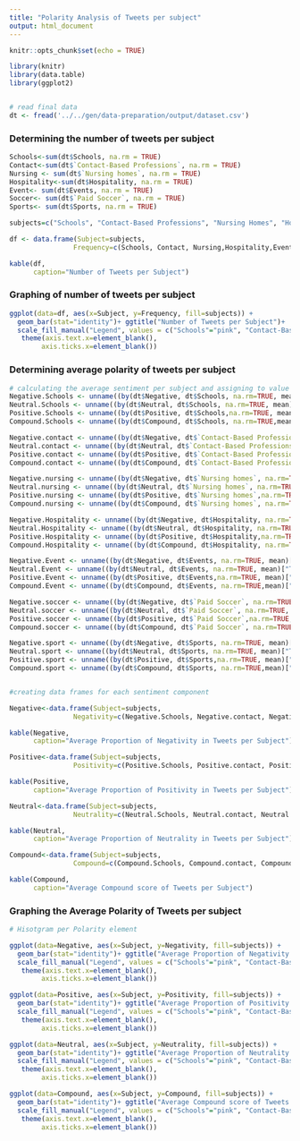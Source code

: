 ```yaml
---
title: "Polarity Analysis of Tweets per subject"
output: html_document
---
```


```r
knitr::opts_chunk$set(echo = TRUE)

library(knitr)
library(data.table)
library(ggplot2)


# read final data
dt <- fread('../../gen/data-preparation/output/dataset.csv')
```

### Determining the number of tweets per subject

```r
Schools<-sum(dt$Schools, na.rm = TRUE)
Contact<-sum(dt$`Contact-Based Professions`, na.rm = TRUE)
Nursing <- sum(dt$`Nursing homes`, na.rm = TRUE)
Hospitality<-sum(dt$Hospitality, na.rm = TRUE)
Event<- sum(dt$Events, na.rm = TRUE)
Soccer<- sum(dt$`Paid Soccer`, na.rm = TRUE)
Sports<- sum(dt$Sports, na.rm = TRUE)

subjects=c("Schools", "Contact-Based Professions", "Nursing Homes", "Hospitality", "Events", "Paid Soccer", "Sports")

df <- data.frame(Subject=subjects,
                Frequency=c(Schools, Contact, Nursing,Hospitality,Event, Soccer, Sports))

kable(df, 
      caption="Number of Tweets per Subject")
```

### Graphing of number of tweets per subject
```r


ggplot(data=df, aes(x=Subject, y=Frequency, fill=subjects)) +
  geom_bar(stat="identity")+ ggtitle("Number of Tweets per Subject")+
  scale_fill_manual("Legend", values = c("Schools"="pink", "Contact-Based Professions"="green", "Nursing Homes"= "red", "Hospitality"="purple", "Events"="yellow", "Paid Soccer"="orange", "Sports"="blue"))+
   theme(axis.text.x=element_blank(),
        axis.ticks.x=element_blank())
```

### Determining average polarity of tweets per subject
```r
# calculating the average sentiment per subject and assigning to value to variable
Negative.Schools <- unname((by(dt$Negative, dt$Schools, na.rm=TRUE, mean)["TRUE"]),force=FALSE)
Neutral.Schools <- unname((by(dt$Neutral, dt$Schools, na.rm=TRUE, mean)["TRUE"]), force=FALSE)
Positive.Schools <- unname((by(dt$Positive, dt$Schools,na.rm=TRUE, mean)["TRUE"]), force=FALSE)
Compound.Schools <- unname((by(dt$Compound, dt$Schools, na.rm=TRUE,mean)["TRUE"]),force=FALSE)

Negative.contact <- unname((by(dt$Negative, dt$`Contact-Based Professions`, na.rm=TRUE, mean)["TRUE"]),force=FALSE)
Neutral.contact <- unname((by(dt$Neutral, dt$`Contact-Based Professions`, na.rm=TRUE, mean)["TRUE"]), force=FALSE)
Positive.contact <- unname((by(dt$Positive, dt$`Contact-Based Professions`,na.rm=TRUE, mean)["TRUE"]), force=FALSE)
Compound.contact <- unname((by(dt$Compound, dt$`Contact-Based Professions`, na.rm=TRUE,mean)["TRUE"]),force=FALSE)

Negative.nursing <- unname((by(dt$Negative, dt$`Nursing homes`, na.rm=TRUE, mean)["TRUE"]),force=FALSE)
Neutral.nursing <- unname((by(dt$Neutral, dt$`Nursing homes`, na.rm=TRUE, mean)["TRUE"]), force=FALSE)
Positive.nursing <- unname((by(dt$Positive, dt$`Nursing homes`,na.rm=TRUE, mean)["TRUE"]), force=FALSE)
Compound.nursing <- unname((by(dt$Compound, dt$`Nursing homes`, na.rm=TRUE,mean)["TRUE"]),force=FALSE)

Negative.Hospitality <- unname((by(dt$Negative, dt$Hospitality, na.rm=TRUE, mean)["TRUE"]),force=FALSE)
Neutral.Hospitality <- unname((by(dt$Neutral, dt$Hospitality, na.rm=TRUE, mean)["TRUE"]), force=FALSE)
Positive.Hospitality <- unname((by(dt$Positive, dt$Hospitality,na.rm=TRUE, mean)["TRUE"]), force=FALSE)
Compound.Hospitality <- unname((by(dt$Compound, dt$Hospitality, na.rm=TRUE,mean)["TRUE"]),force=FALSE)

Negative.Event <- unname((by(dt$Negative, dt$Events, na.rm=TRUE, mean)["TRUE"]),force=FALSE)
Neutral.Event <- unname((by(dt$Neutral, dt$Events, na.rm=TRUE, mean)["TRUE"]), force=FALSE)
Positive.Event <- unname((by(dt$Positive, dt$Events,na.rm=TRUE, mean)["TRUE"]), force=FALSE)
Compound.Event <- unname((by(dt$Compound, dt$Events, na.rm=TRUE,mean)["TRUE"]),force=FALSE)

Negative.soccer <- unname((by(dt$Negative, dt$`Paid Soccer`, na.rm=TRUE, mean)["TRUE"]),force=FALSE)
Neutral.soccer <- unname((by(dt$Neutral, dt$`Paid Soccer`, na.rm=TRUE, mean)["TRUE"]), force=FALSE)
Positive.soccer <- unname((by(dt$Positive, dt$`Paid Soccer`,na.rm=TRUE, mean)["TRUE"]), force=FALSE)
Compound.soccer <- unname((by(dt$Compound, dt$`Paid Soccer`, na.rm=TRUE,mean)["TRUE"]),force=FALSE)

Negative.sport <- unname((by(dt$Negative, dt$Sports, na.rm=TRUE, mean)["TRUE"]),force=FALSE)
Neutral.sport <- unname((by(dt$Neutral, dt$Sports, na.rm=TRUE, mean)["TRUE"]), force=FALSE)
Positive.sport <- unname((by(dt$Positive, dt$Sports,na.rm=TRUE, mean)["TRUE"]), force=FALSE)
Compound.sport <- unname((by(dt$Compound, dt$Sports, na.rm=TRUE,mean)["TRUE"]),force=FALSE)


#creating data frames for each sentiment component

Negative<-data.frame(Subject=subjects,
                Negativity=c(Negative.Schools, Negative.contact, Negative.nursing,Negative.Hospitality,Negative.Event, Negative.soccer, Negative.sport))

kable(Negative, 
      caption="Average Proportion of Negativity in Tweets per Subject")

Positive<-data.frame(Subject=subjects,
                Positivity=c(Positive.Schools, Positive.contact, Positive.nursing,Positive.Hospitality,Positive.Event, Positive.soccer, Positive.sport))

kable(Positive, 
      caption="Average Proportion of Positivity in Tweets per Subject")

Neutral<-data.frame(Subject=subjects,
                Neutrality=c(Neutral.Schools, Neutral.contact, Neutral.nursing,Neutral.Hospitality,Neutral.Event, Neutral.soccer, Neutral.sport))

kable(Neutral, 
      caption="Average Proportion of Neutrality in Tweets per Subject")

Compound<-data.frame(Subject=subjects,
                Compound=c(Compound.Schools, Compound.contact, Compound.nursing,Compound.Hospitality,Compound.Event, Compound.soccer, Compound.sport))

kable(Compound, 
      caption="Average Compound score of Tweets per Subject")
```


### Graphing the Average Polarity of Tweets per subject
```r
# Hisotgram per Polarity element

ggplot(data=Negative, aes(x=Subject, y=Negativity, fill=subjects)) +
  geom_bar(stat="identity")+ ggtitle("Average Proportion of Negativity in Tweets per Subject")+
  scale_fill_manual("Legend", values = c("Schools"="pink", "Contact-Based Professions"="green", "Nursing Homes"= "red", "Hospitality"="purple", "Events"="yellow", "Paid Soccer"="orange", "Sports"="blue"))+
   theme(axis.text.x=element_blank(),
        axis.ticks.x=element_blank())

ggplot(data=Positive, aes(x=Subject, y=Positivity, fill=subjects)) +
  geom_bar(stat="identity")+ ggtitle("Average Proportion of Positivity in Tweets per Subject")+
  scale_fill_manual("Legend", values = c("Schools"="pink", "Contact-Based Professions"="green", "Nursing Homes"= "red", "Hospitality"="purple", "Events"="yellow", "Paid Soccer"="orange", "Sports"="blue"))+
   theme(axis.text.x=element_blank(),
        axis.ticks.x=element_blank())

ggplot(data=Neutral, aes(x=Subject, y=Neutrality, fill=subjects)) +
  geom_bar(stat="identity")+ ggtitle("Average Proportion of Neutrality in Tweets per Subject")+
  scale_fill_manual("Legend", values = c("Schools"="pink", "Contact-Based Professions"="green", "Nursing Homes"= "red", "Hospitality"="purple", "Events"="yellow", "Paid Soccer"="orange", "Sports"="blue"))+
   theme(axis.text.x=element_blank(),
        axis.ticks.x=element_blank())

ggplot(data=Compound, aes(x=Subject, y=Compound, fill=subjects)) +
  geom_bar(stat="identity")+ ggtitle("Average Compound score of Tweets per Subject")+
  scale_fill_manual("Legend", values = c("Schools"="pink", "Contact-Based Professions"="green", "Nursing Homes"= "red", "Hospitality"="purple", "Events"="yellow", "Paid Soccer"="orange", "Sports"="blue"))+
   theme(axis.text.x=element_blank(),
        axis.ticks.x=element_blank())
```